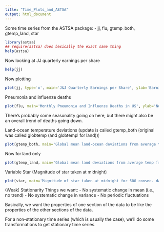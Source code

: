 ```yaml
---
title: "Time_Plots_and_ASTSA"
output: html_document
---
```


Some time series from the ASTSA package:
- jj, flu, gtemp_both, gtemp_land, star

```r
library(astsa)
## require(astsa) does basically the exact same thing
help(astsa)
```
Now looking at JJ quarterly earnings per share
```r
help(jj)
```
Now plotting
```r
plot(jj, type='o', main='J&J Quarterly Earnings per Share', ylab='Earnings', xlab='Years')
```

Pneumonia and influenze deaths
```r
plot(flu, main='Monthly Pneumonia and Influenze Deaths in US', ylab='Number of Deaths per 10,000 people', xlab='Months')
```
There's probably some seasonality going on here, but there might also be an overall trend of deaths going down.

Land-ocean temperature deviations (update is called gtemp_both (original was called globtemp (and globtempl for land)))
```r
plot(gtemp_both, main='Global mean land-ocean deviations from average temp from 1880-2010', xlim=c(1880, 2010), ylab='Temp deviations', type='o', xlab='Years')
```

Now for land only
```r
plot(gtemp_land, main='Global mean land deviations from average temp from 1880-2010', xlim=c(1880, 2010), ylab='Temp deviations', type='o', xlab='Years')
```

Variable Star (Magnitude of star taken at midnight)
```r
plot(star, main='Magnitude of star taken at midnight for 600 consec. days', ylab='Magnitude', xlab='Days')
```



(Weak) Stationarity
Things we want:
- No systematic change in mean (i.e., no trend)
- No systematic change in variance
- No periodic fluctuations

Basically, we want the properties of one section of the data to be like the properties of the other sections of the data.

For a non-stationary time series (which is usually the case), we'll do some transformations to get stationary time series.















